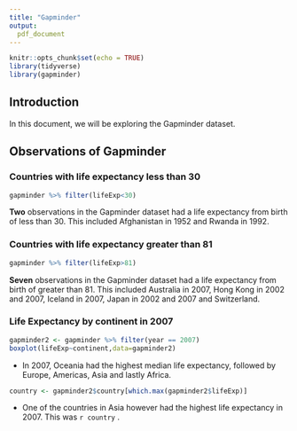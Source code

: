 ```yaml
---
title: "Gapminder"
output: 
  pdf_document
---
```


```r
knitr::opts_chunk$set(echo = TRUE)
library(tidyverse)
library(gapminder)
```

## Introduction

In this document, we will be exploring the Gapminder dataset.   

## Observations of Gapminder 

### Countries with life expectancy less than 30

```r
gapminder %>% filter(lifeExp<30)
```

**Two** observations in the Gapminder dataset had a life expectancy from birth of less than 30.  This included Afghanistan in 1952 and Rwanda in 1992.  

### Countries with life expectancy greater than 81


```r
gapminder %>% filter(lifeExp>81)
```

**Seven** observations in the Gapminder dataset had a life expectancy from birth of greater than 81.  This included Australia in 2007, Hong Kong in 2002 and 2007, Iceland in 2007, Japan in 2002 and 2007 and Switzerland. 

### Life Expectancy by continent in 2007

```r
gapminder2 <- gapminder %>% filter(year == 2007) 
boxplot(lifeExp~continent,data=gapminder2)

```

* In 2007, Oceania had the highest median life expectancy, followed by Europe, Americas, Asia and lastly Africa.  

```r
country <- gapminder2$country[which.max(gapminder2$lifeExp)]

```

* One of the countries in Asia however had the highest life expectancy in 2007. This was `r country` . 


